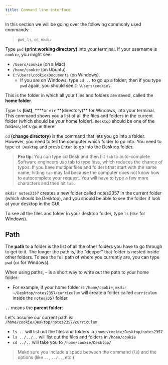 ```yaml
---
title: Command line interface
---
```


In this section we will be going over the following commonly used commands:

> `pwd`, `ls`, `cd`, `mkdir`

Type `pwd` **(print working directory)** into your terminal. If your username is
`cookie`, you might see:

- `/Users/cookie` (on a Mac)
- `/home/cookie` (on Ubuntu)
- `C:\Users\cookie\Documents` (on Windows).
  - If you are on Windows, type `cd ..` to go up a folder; then if you type
    `pwd` again, you should see `C:\Users\cookie\`.

This is the folder in which all your files and folders are saved, called the
**home folder**.

Type `ls` **(list)**, \***\*or `dir` **(directory)\*\* for Windows, into your
terminal. This command shows you a list of all the files and folders in the
current folder (which should be your home folder). `Desktop` should be one of
the folders; let's go in there!

`cd` **(change directory)** is the command that lets you go into a folder.
However, you need to tell the computer which folder to go into. You need to type
`cd Desktop` and press `Enter` to go into the Desktop folder.

> **Pro tip**: You can type cd Desk and then hit `tab` to auto-complete.
> Software engineers use tab to type less, which reduces the chance of typos. If
> you have multiple files and folders that start with the same name, hitting
> `tab` may fail because the computer does not know how to autocomplete your
> request. You will have to type a few more characters and then hit `tab`.

`mkdir notes2357` creates a new folder called notes2357 in the current folder
(which should be Desktop), and you should be able to see the folder if look at
your desktop in the GUI.

To see all the files and folder in your desktop folder, type `ls` (`dir` for
Windows).

## Path

The **path** to a folder is the list of all the other folders you have to go
through to get to it. The longer the path is, the "deeper" that folder is nested
inside other folders. To see the full path of where you currently are, you can
type `pwd` (`cd` for Windows).

When using paths, `~` is a short way to write out the path to your home folder:

- For example, if your home folder is `/home/cookie`,
  `mkdir ~/Desktop/notes2357/curriculum` will create a folder called
  `curriculum` inside the `notes2357` folder.

`..` means the **parent folder**:

Let's assume our current path is: `/home/cookie/Desktop/notes2357/curriculum`

- `ls ..` will list out the files and folders in
  `/home/cookie/Desktop/notes2357`
- `ls ../../..` will list out the files and folders in `/home/cookie`
- `cd ../..` will take you to `/home/cookie/Desktop/`

> Make sure you include a space between the command (`ls`) and the options (like
> `..`, `../..`, etc.).

